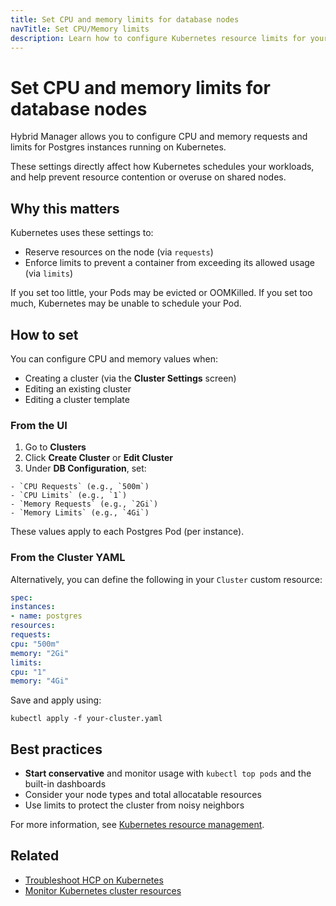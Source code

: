 ```yaml
---
title: Set CPU and memory limits for database nodes
navTitle: Set CPU/Memory limits
description: Learn how to configure Kubernetes resource limits for your Postgres database Pods in Hybrid Manager.
---
```


# Set CPU and memory limits for database nodes

Hybrid Manager allows you to configure CPU and memory requests and limits for Postgres instances running on Kubernetes.

These settings directly affect how Kubernetes schedules your workloads, and help prevent resource contention or overuse on shared nodes.

## Why this matters

Kubernetes uses these settings to:

- Reserve resources on the node (via `requests`)
- Enforce limits to prevent a container from exceeding its allowed usage (via `limits`)

If you set too little, your Pods may be evicted or OOMKilled. If you set too much, Kubernetes may be unable to schedule your Pod.

## How to set

You can configure CPU and memory values when:

- Creating a cluster (via the **Cluster Settings** screen)
- Editing an existing cluster
- Editing a cluster template

### From the UI

1. Go to **Clusters**
2. Click **Create Cluster** or **Edit Cluster**
3. Under **DB Configuration**, set:
```
- `CPU Requests` (e.g., `500m`)
- `CPU Limits` (e.g., `1`)
- `Memory Requests` (e.g., `2Gi`)
- `Memory Limits` (e.g., `4Gi`)
```
These values apply to each Postgres Pod (per instance).

### From the Cluster YAML

Alternatively, you can define the following in your `Cluster` custom resource:

```yaml
spec:
instances:
- name: postgres
resources:
requests:
cpu: "500m"
memory: "2Gi"
limits:
cpu: "1"
memory: "4Gi"
```

Save and apply using:

```shell
kubectl apply -f your-cluster.yaml
```

## Best practices

- **Start conservative** and monitor usage with `kubectl top pods` and the built-in dashboards
- Consider your node types and total allocatable resources
- Use limits to protect the cluster from noisy neighbors

For more information, see [Kubernetes resource management](https://kubernetes.io/docs/concepts/configuration/manage-resources-containers/).

## Related

- [Troubleshoot HCP on Kubernetes](./troubleshoot-hcp-kubernetes)
- [Monitor Kubernetes cluster resources](../../how-to/monitor-kubernetes-cluster)

